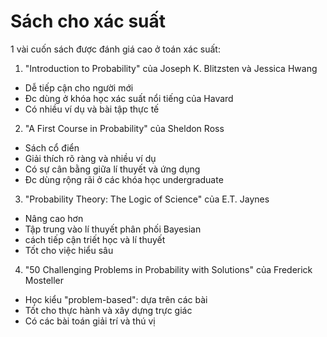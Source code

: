 # Sách cho xác suất

1 vài cuốn sách được đánh giá cao ở toán xác suất:

1. "Introduction to Probability" của Joseph K. Blitzsten
và Jessica Hwang
- Dễ tiếp cận cho người mới
- Đc dùng ở khóa học xác suất nổi tiếng của Havard
- Có nhiều ví dụ và bài tập thực tế 

2. "A First Course in Probability" của Sheldon Ross
- Sách cổ điển
- Giải thích rõ ràng và nhiều ví dụ
- Có sự cân bằng giữa lí thuyết và ứng dụng
- Đc dùng rộng rãi ở các khóa học undergraduate 

3. "Probability Theory: The Logic of Science" của
E.T. Jaynes
- Nâng cao hơn 
- Tập trung vào lí thuyết phân phối Bayesian
- cách tiếp cận triết học và lí thuyết
- Tốt cho việc hiểu sâu

4. "50 Challenging Problems in Probability with Solutions"
của Frederick Mosteller
- Học kiểu "problem-based": dựa trên các bài 
- Tốt cho thực hành và xây dựng trực giác
- Có các bài toán giải trí và thú vị
